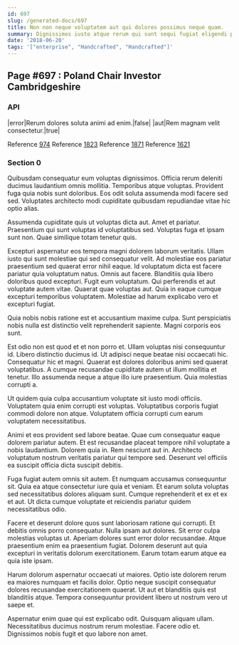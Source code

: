 ```yaml
---
id: 697
slug: /generated-docs/697
title: Non non neque voluptatem aut qui dolores possimus neque quam.
summary: Dignissimos iusto atque rerum qui sunt sequi fugiat eligendi placeat.
date: '2018-06-20'
tags: '["enterprise", "Handcrafted", "Handcrafted"]'
---
```


## Page #697 : Poland Chair Investor Cambridgeshire
### API

|error|Rerum dolores soluta animi ad enim.|false|
|aut|Rem magnam velit consectetur.|true|

Reference [974](/974)
Reference [1823](/1823)
Reference [1871](/1871)
Reference [1621](/1621)


### Section 0
Quibusdam consequatur eum voluptas dignissimos. Officia rerum deleniti ducimus laudantium omnis mollitia. Temporibus atque voluptas. Provident fuga quia nobis sunt doloribus. Eos odit soluta assumenda modi facere sed sed. Voluptates architecto modi cupiditate quibusdam repudiandae vitae hic optio alias.
 Assumenda cupiditate quis ut voluptas dicta aut. Amet et pariatur. Praesentium qui sunt voluptas id voluptatibus sed. Voluptas fuga et ipsam sunt non. Quae similique totam tenetur quis.
 Excepturi aspernatur eos tempora magni dolorem laborum veritatis. Ullam iusto qui sunt molestiae qui sed consequatur velit. Ad molestiae eos pariatur praesentium sed quaerat error nihil eaque. Id voluptatum dicta est facere pariatur quia voluptatum natus. Omnis aut facere. Blanditiis quia libero doloribus quod excepturi.
Fugit eum voluptatum. Qui perferendis et aut voluptate autem vitae. Quaerat quae voluptas aut. Quia in eaque cumque excepturi temporibus voluptatem. Molestiae ad harum explicabo vero et excepturi fugiat.
 Quia nobis nobis ratione est et accusantium maxime culpa. Sunt perspiciatis nobis nulla est distinctio velit reprehenderit sapiente. Magni corporis eos sunt.
 Est odio non est quod et et non porro et. Ullam voluptas nisi consequuntur id. Libero distinctio ducimus id. Ut adipisci neque beatae nisi occaecati hic.
Consequatur hic et magni. Quaerat est dolores doloribus animi sed quaerat voluptatibus. A cumque recusandae cupiditate autem ut illum mollitia et tenetur. Illo assumenda neque a atque illo iure praesentium. Quia molestias corrupti a.
 Ut quidem quia culpa accusantium voluptate sit iusto modi officiis. Voluptatem quia enim corrupti est voluptas. Voluptatibus corporis fugiat commodi dolore non atque. Voluptatem officia corrupti cum earum voluptatem necessitatibus.
 Animi et eos provident sed labore beatae. Quae cum consequatur eaque dolorem pariatur autem. Et est recusandae placeat tempore nihil voluptate a nobis laudantium. Dolorem quia in.
Rem nesciunt aut in. Architecto voluptatum nostrum veritatis pariatur qui tempore sed. Deserunt vel officiis ea suscipit officia dicta suscipit debitis.
 Fuga fugiat autem omnis sit autem. Et numquam accusamus consequuntur sit. Quia ea atque consectetur iure quia et veniam. Et earum soluta voluptas sed necessitatibus dolores aliquam sunt. Cumque reprehenderit et ex et ex et aut. Ut dicta cumque voluptate et reiciendis pariatur quidem necessitatibus odio.
 Facere et deserunt dolore quos sunt laboriosam ratione qui corrupti. Et debitis omnis porro consequatur. Nulla ipsam aut dolores.
Sit error culpa molestias voluptas ut. Aperiam dolores sunt error dolor recusandae. Atque praesentium enim ea praesentium fugiat. Dolorem deserunt aut quia excepturi in veritatis dolorum exercitationem. Earum totam earum atque ea quia iste ipsam.
 Harum dolorum aspernatur occaecati ut maiores. Optio iste dolorem rerum ea maiores numquam et facilis dolor. Optio neque suscipit consequatur dolores recusandae exercitationem quaerat. Ut aut et blanditiis quis est blanditiis atque. Tempora consequuntur provident libero ut nostrum vero ut saepe et.
 Aspernatur enim quae qui est explicabo odit. Quisquam aliquam ullam. Necessitatibus ducimus nostrum rerum molestiae. Facere odio et. Dignissimos nobis fugit et quo labore non amet.
